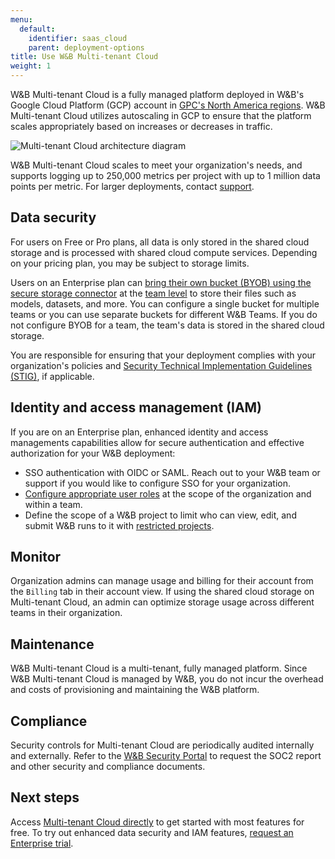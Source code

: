```yaml
---
menu:
  default:
    identifier: saas_cloud
    parent: deployment-options
title: Use W&B Multi-tenant Cloud
weight: 1
---
```


W&B Multi-tenant Cloud is a fully managed platform deployed in W&B's Google Cloud Platform (GCP) account in [GPC's North America regions](https://cloud.google.com/compute/docs/regions-zones). W&B Multi-tenant Cloud utilizes autoscaling in GCP to ensure that the platform scales appropriately based on increases or decreases in traffic. 

<Frame>
    <img src="/images/hosting/saas_cloud_arch.png" alt="Multi-tenant Cloud architecture diagram"  />
</Frame>

W&B Multi-tenant Cloud scales to meet your organization's needs, and supports logging up to 250,000 metrics per project with up to 1 million data points per metric. For larger deployments, contact [support](mailto:support@wandb.com).

## Data security

For users on Free or Pro plans, all data is only stored in the shared cloud storage and is processed with shared cloud compute services. Depending on your pricing plan, you may be subject to storage limits.

Users on an Enterprise plan can [bring their own bucket (BYOB) using the secure storage connector](/guides/hosting/data-security/secure-storage-connector) at the [team level](/guides/hosting/data-security/secure-storage-connector#configuration-options) to store their files such as models, datasets, and more. You can configure a single bucket for multiple teams or you can use separate buckets for different W&B Teams. If you do not configure BYOB for a team, the team's data is stored in the shared cloud storage.

You are responsible for ensuring that your deployment complies with your organization's policies and [Security Technical Implementation Guidelines (STIG)](https://en.wikipedia.org/wiki/Security_Technical_Implementation_Guide), if applicable.

## Identity and access management (IAM)
If you are on an Enterprise plan, enhanced identity and access managements capabilities allow for secure authentication and effective authorization for your W&B deployment:

* SSO authentication with OIDC or SAML. Reach out to your W&B team or support if you would like to configure SSO for your organization.
* [Configure appropriate user roles](/guides/hosting/iam/access-management/manage-organization#assign-or-update-a-users-role) at the scope of the organization and within a team.
* Define the scope of a W&B project to limit who can view, edit, and submit W&B runs to it with [restricted projects](/guides/hosting/iam/access-management/restricted-projects).

## Monitor
Organization admins can manage usage and billing for their account from the `Billing` tab in their account view. If using the shared cloud storage on Multi-tenant Cloud, an admin can optimize storage usage across different teams in their organization.

## Maintenance
W&B Multi-tenant Cloud is a multi-tenant, fully managed platform. Since W&B Multi-tenant Cloud is managed by W&B, you do not incur the overhead and costs of provisioning and maintaining the W&B platform.

## Compliance 
Security controls for Multi-tenant Cloud are periodically audited internally and externally. Refer to the [W&B Security Portal](https://security.wandb.ai/) to request the SOC2 report and other security and compliance documents.

## Next steps
Access [Multi-tenant Cloud directly](https://wandb.ai) to get started with most features for free. To try out enhanced data security and IAM features, [request an Enterprise trial](https://wandb.ai/site/for-enterprise/multi-tenant-saas-trial).